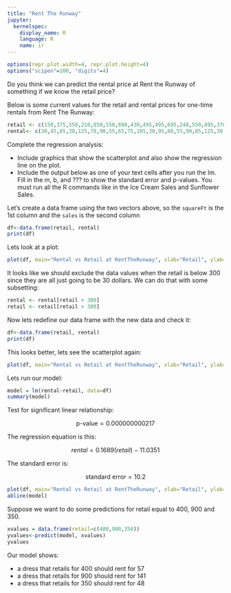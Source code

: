 ```yaml
---
title: "Rent The Runway"
jupyter:
  kernelspec:
    display_name: R
    language: R
    name: ir
---
```


```r
options(repr.plot.width=4, repr.plot.height=4)
options("scipen"=100, "digits"=4)
```

Do you think we can predict the rental price at Rent the Runway of something if we know the retail price?    

Below is some current values for the retail and rental prices for one-time rentals from Rent The Runway:    

```r
retail <- c(150,375,550,210,850,550,698,430,495,495,695,248,550,495,370,595,425,750,248,498,456,198,228,178,795,625,185,545,405,345,485,165,230,169,695)
rental<- c(30,45,85,30,125,70,90,55,65,75,105,30,95,80,55,90,85,125,30,75,70,30,30,30,120,105,30,80,45,45,55,30,30,30,120)
```

Complete the regression analysis: 

- Include graphics that show the scatterplot and also show the regression line on the plot.
- Include the output below as one of your text cells after you run the lm. Fill in the m, b, and ??? to show the standard error and p-values. You must run all the R commands like in the Ice Cream Sales and Sunflower Sales.

Let's create a data frame using the two vectors above, so the `squareFt` is the 1st column and the `sales` is the second column

```r
df<-data.frame(retail, rental)
print(df)
```

Lets look at a plot:

```r
plot(df, main="Rental vs Retail at RentTheRunway", xlab="Retail", ylab="Rental", pch=19)
```

It looks like we should exclude the data values when the retail is below 300 since they are all just going to be 30 dollars. We can do that with some subsetting:

```r
rental <- rental[retail > 300]
retail <- retail[retail > 300]
```

Now lets redefine our data frame with the new data and check it:

```r
df<-data.frame(retail, rental)
print(df)
```

This looks better, lets see the scatterplot again:

```r
plot(df, main="Rental vs Retail at RentTheRunway", xlab="Retail", ylab="Rental", pch=19)
```

Lets run our model:

```r
model = lm(rental~retail, data=df)
summary(model)
```

Test for significant linear relationship:

$$ \text{p-value} = 0.000000000217 $$

The regression equation is this:

$$ rental = 0.1689(retail) - 11.0351  $$ 

The standard error is:

$$ \text{standard error} = 10.2 $$

```r
plot(df, main="Rental vs Retail at RentTheRunway", xlab="Retail", ylab="Rental", pch=19)
abline(model)
```

Suppose we want to do some predictions for retail equal to 400, 900 and 350. 

```r
xvalues = data.frame(retail=c(400,900,350))
yvalues<-predict(model, xvalues)
yvalues
```

Our model shows: 

-  a dress that retails for 400 should rent for 57 
-  a dress that retails for 900 should rent for 141 
-  a dress that retails for 350 should rent for 48 

